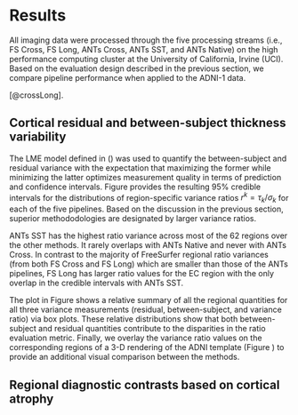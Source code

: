 
# Results

All imaging data were processed through the five processing streams
(i.e., FS Cross, FS Long, ANTs Cross, ANTs SST, and ANTs Native)
on the high performance computing cluster  at the University of California, 
Irvine (UCI).  Based on the evaluation design described in the previous section, 
we compare pipeline performance when applied to the ADNI-1 data.
\textcolor{blue}{
Specifically, we calculate the variance ratios, described in Section 2.5,
for each of the 62 DKT regions for each of the five pipelines.  These are
compared and discussed.  We then explore how this general criterion for
evaluating measurement quality applies specifically to a longitudinal analysis of 
the ADNI-1 data in discriminating the diagnostic stages of Alzheimer’s disease. 
}

\textcolor{blue}{
After processing the image data through the various pipelines, we tabulated 
the regional thickness values and made them available as .csv 
files online in the corresonding GitHub repository }[@crossLong].
\textcolor{blue}{
We also provide the Perl scripts used to run the pipelines on the UCI cluster
and the R scripts used to do the analysis below.  Additional figures and plots
have also been created which were not included in this work.  For example, 
spaghetti plots showing absolute thickness and longitudinal thickness changes are 
contained in the 
subdirectory CrossLong/Data/RegionalThicknessSpaghettiPlots/.
}

## Cortical residual and between-subject thickness variability

\begin{figure}[ht!]
\centering
\includegraphics[width=\textwidth]{../Figures/variance.ratio_FINALX.png}
\caption{95\% credible intervals of the region-specific variance ratios
$r^k=\tau_k/\sigma_k$ are presented for each processing method.  The ANTs
SST method dominates the others across the majority of
regions---its point estimates (posterior medians) are greater than those of the other
processing methods except for the left and right EC values in
FreeSurfer Long (although there is significant overlap in the credible intervals
in those regions).
These results also suggest that longitudinal processing is to be
preferred for both packages.}
\label{fig:ratios}
\end{figure}

The LME model defined in (\ref{eq::lme1}) was used to quantify the between-subject
and residual variance with the expectation that maximizing the former while minimizing
the latter optimizes measurement quality in terms of prediction and confidence intervals.
Figure \ref{fig:ratios} provides the resulting 95\% credible intervals
for the distributions of region-specific variance ratios $r^k = \tau_k / \sigma_k$
for each of the five pipelines.  Based on the discussion in the previous section, 
superior methododologies are designated by larger variance ratios.

\begin{figure}[!h]
\centering
\includegraphics[width=\textwidth]{../Figures/allData_FINALX.png}
\caption{Box plots showing the distribution of the residual variability,
between subject variability, and ratio of the between-subject variability and
residual variability for each of the 62 DKT regions.  Note that the
``better'' measurement maximizes this latter ratio.}
\label{fig:variance_boxplots}
\end{figure}

ANTs SST has the highest ratio variance across most of the 62 regions over the
other methods.  It rarely overlaps with ANTs Native and never with
ANTs Cross.  In contrast to the majority of FreeSurfer regional ratio variances (from
both FS Cross and FS Long) which are smaller than those of the ANTs pipelines,
FS Long has larger ratio values for the EC region with the only overlap in the
credible intervals with ANTs SST.

\begin{figure}[!h]
\centering
\includegraphics[width=\textwidth]{../Figures/medianRatios3D.png}
\caption{3-D volumetric rendering of the regional variance ratio values on the generated ADNI template.
The higher variance ratios indicate greater between-subject to residual variability.}
\label{fig:brain_variance}
\end{figure}

The plot in
Figure \ref{fig:variance_boxplots} shows a relative summary of all the regional quantities
for all three variance measurements (residual, between-subject, and variance
ratio) via box plots.  These relative distributions show
that both between-subject and residual quantities contribute to the disparities
in the ratio evaluation metric.  Finally, we overlay the variance ratio values on the
corresponding regions of a 3-D rendering of the ADNI template (Figure \ref{fig:brain_variance})
to provide an additional visual comparison between the methods.

## Regional diagnostic contrasts based on cortical atrophy

\input{leftAovTable2.tex}

\input{rightAovTable2.tex}

\begin{figure}[ht!]
\centering
\includegraphics[width=1.0\textwidth]{../Figures/logPvalues.pdf}
\caption{\textcolor{blue}{Log-scaled $p$-values summarizing Tables 2 and 3 demonstrating performance differences
across cross-sectional and longitudinal pipelines for the three diagnostic contrasts.}
}
\label{fig:logpvalues}
\end{figure}

\textcolor{blue}{
The LME model described in Equation (3) was used to determine region-by-region contrasts
for each pairing ``LMCI$-$CN'', ``AD$-$LMCI'', and ``AD$-$CN'' using post-hoc Tukey
significance testing.  It should be noted that 
no subjects were included that switched diagnostic groups during the acquired study 
schedule.  These findings are provided in Tables 2 and 3.
The adjusted $p$-values were log-scaled for use in specifying the individual color
cell for facilitating visual differentiation.  Each cell contains the corresponding 
95\% confidence intervals.  Figure 9 provides a side-by-side comparison of the 
distribution of log-scaled $p$-values separated into left and right hemispherical 
components and grouped according to contrast.}

\textcolor{blue}{
Consideration of performance over all three diagnostic pairings illustrates the superiority 
of the longitudinal ANTs methodologies over their ANTs cross-sectional counterpart.  Several
regions demonstrating statistically significant non-zero atrophy in ANTs Native and ANTs SST 
do not manifest similar trends in ANTs Cross (e.g., LMCI-CN:  lateral occipital gyri).  Pronounced
differences between the ANTs longitudinal vs. cross-sectional methodologies can be seen in 
both the LMCI$-$CN and AD$-$CN contrasts.  Although ANTs Cross demonstrates discriminative
capabilities throughout the cortex and, specifically, in certain AD salient regions, such 
as the entorhinal and parahippocampal cortices, the contrast is not nearly as strong as the 
other methods including FS Cross and FS Long thus motivating the use of longitudinal considerations
for processing of AD data.}

\textcolor{blue}{
Differentiation between the longitudinal methods is not as obvious although trends certainly
exist.  In general, for differentiating CN vs. LMCI, all methods are comparable except for 
ANTs Cross.  However, for the other two diagnostic contrasts "AD$-$LMCI" and "AD$-$CN", the
trend is similar to what we found in the evaluation via the variance ratio, viz., the
longitudinal ANTs methods tend towards greater contrast means versus ANTs Cross and the 
two FreeSurfer methods.  Looking at specific cortical areas, though, we see that comparable
regions (``comparable'' in terms of variance ratio) are consistent with previous findings.  
For example, we noted in the last section that FSLong has a relatively large variance ratio
in the entorhinal regions which is consistent with the results seen in Tables 2 and 3.
}













